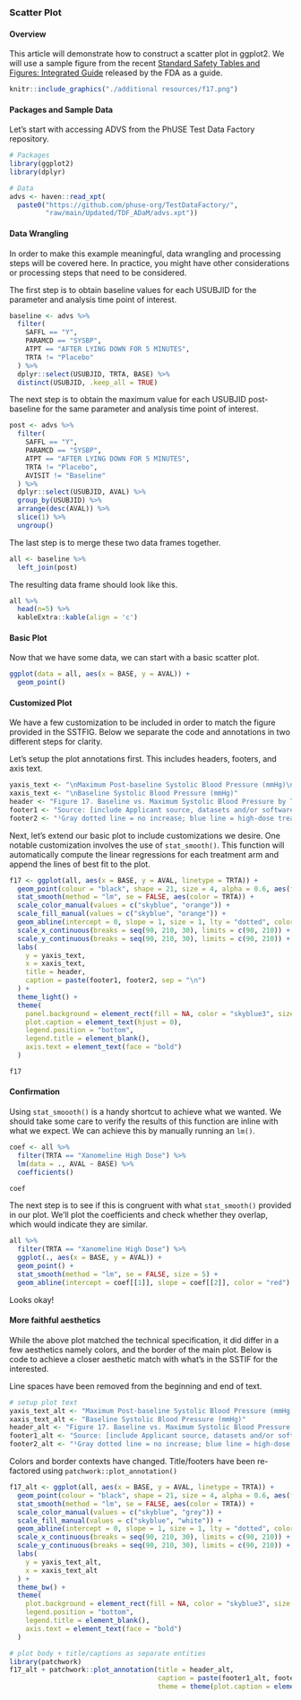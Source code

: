 ### Scatter Plot
#### Overview
This article will demonstrate how to construct a scatter plot in ggplot2. We will use a sample figure from the recent [Standard Safety Tables and Figures: Integrated Guide](https://downloads.regulations.gov/FDA-2022-N-1961-0002/attachment_1.pdf) released by the FDA as a guide. 

```r
knitr::include_graphics("./additional resources/f17.png")
```
 
#### Packages and Sample Data
Let's start with accessing ADVS from the PhUSE Test Data Factory repository.

```r
# Packages
library(ggplot2)
library(dplyr)

# Data
advs <- haven::read_xpt(
  paste0("https://github.com/phuse-org/TestDataFactory/",
         "raw/main/Updated/TDF_ADaM/advs.xpt"))
```

#### Data Wrangling
In order to make this example meaningful, data wrangling and processing steps will be covered here. In practice, you might have other considerations or processing steps that need to be considered.

The first step is to obtain baseline values for each USUBJID for the parameter and analysis time point of interest. 
```r
baseline <- advs %>%
  filter(
    SAFFL == "Y",
    PARAMCD == "SYSBP",
    ATPT == "AFTER LYING DOWN FOR 5 MINUTES",
    TRTA != "Placebo"
  ) %>%
  dplyr::select(USUBJID, TRTA, BASE) %>%
  distinct(USUBJID, .keep_all = TRUE)
```

The next step is to obtain the maximum value for each USUBJID post-baseline for the same parameter and analysis time point of interest.
```r
post <- advs %>%
  filter(
    SAFFL == "Y",
    PARAMCD == "SYSBP",
    ATPT == "AFTER LYING DOWN FOR 5 MINUTES",
    TRTA != "Placebo",
    AVISIT != "Baseline"
  ) %>%
  dplyr::select(USUBJID, AVAL) %>%
  group_by(USUBJID) %>%
  arrange(desc(AVAL)) %>%
  slice(1) %>%
  ungroup()
```

The last step is to merge these two data frames together.
```r
all <- baseline %>%
  left_join(post)
```

The resulting data frame should look like this. 
```r
all %>% 
  head(n=5) %>%
  kableExtra::kable(align = 'c')
```

#### Basic Plot
Now that we have some data, we can start with a basic scatter plot.
```r
ggplot(data = all, aes(x = BASE, y = AVAL)) +
  geom_point()
```

#### Customized Plot
We have a few customization to be included in order to match the figure provided in the SSTFIG. Below we separate the code and annotations in two different steps for clarity.

Let's setup the plot annotations first. This includes headers, footers, and axis text.
```r
yaxis_text <- "\nMaximum Post-baseline Systolic Blood Pressure (mmHg)\n"
xaxis_text <- "\nBaseline Systolic Blood Pressure (mmHg)"
header <- "Figure 17. Baseline vs. Maximum Systolic Blood Pressure by Treatment Arm, Safety Population¹, Pooled Analysis\n"
footer1 <- "Source: [include Applicant source, datasets and/or software tools used]."
footer2 <- "¹Gray dotted line = no increase; blue line = high-dose treatment linear regression; orange dashed line = low-dose linear regression."
```

Next, let's extend our basic plot to include customizations we desire. One notable customization involves the use of `stat_smooth()`. This function will automatically compute the linear regressions for each treatment arm and append the lines of best fit to the plot.
```r
f17 <- ggplot(all, aes(x = BASE, y = AVAL, linetype = TRTA)) +
  geom_point(colour = "black", shape = 21, size = 4, alpha = 0.6, aes(fill = TRTA)) +
  stat_smooth(method = "lm", se = FALSE, aes(color = TRTA)) +
  scale_color_manual(values = c("skyblue", "orange")) +
  scale_fill_manual(values = c("skyblue", "orange")) +
  geom_abline(intercept = 0, slope = 1, size = 1, lty = "dotted", color = "#5A5A5A") +
  scale_x_continuous(breaks = seq(90, 210, 30), limits = c(90, 210)) +
  scale_y_continuous(breaks = seq(90, 210, 30), limits = c(90, 210)) +
  labs(
    y = yaxis_text,
    x = xaxis_text,
    title = header,
    caption = paste(footer1, footer2, sep = "\n")
  ) +
  theme_light() +
  theme(
    panel.background = element_rect(fill = NA, color = "skyblue3", size = 2, linetype = "solid"),
    plot.caption = element_text(hjust = 0),
    legend.position = "bottom",
    legend.title = element_blank(),
    axis.text = element_text(face = "bold")
  ) 

f17
```

#### Confirmation
Using `stat_smoooth()` is a handy shortcut to achieve what we wanted. We should take some care to verify the results of this function are inline with what we expect. We can achieve this by manually running an `lm()`.

```r
coef <- all %>%
  filter(TRTA == "Xanomeline High Dose") %>%
  lm(data = ., AVAL ~ BASE) %>%
  coefficients()

coef
```

The next step is to see if this is congruent with what `stat_smooth()` provided in our plot. We'll plot the coefficients and check whether they overlap, which would indicate they are similar.
```r
all %>%
  filter(TRTA == "Xanomeline High Dose") %>%
  ggplot(., aes(x = BASE, y = AVAL)) +
  geom_point() +
  stat_smooth(method = "lm", se = FALSE, size = 5) +
  geom_abline(intercept = coef[[1]], slope = coef[[2]], color = "red")
```

Looks okay!

#### More faithful aesthetics
While the above plot matched the technical specification, it did differ in a few aesthetics namely colors, and the border of the main plot. Below is code to achieve a closer aesthetic match with what's in the SSTIF for the interested.

Line spaces have been removed from the beginning and end of text.
```r
# setup plot text
yaxis_text_alt <- "Maximum Post-baseline Systolic Blood Pressure (mmHg)"
xaxis_text_alt <- "Baseline Systolic Blood Pressure (mmHg)"
header_alt <- "Figure 17. Baseline vs. Maximum Systolic Blood Pressure by Treatment Arm, Safety Population¹, Pooled Analysis"
footer1_alt <- "Source: [include Applicant source, datasets and/or software tools used]."
footer2_alt <- "¹Gray dotted line = no increase; blue line = high-dose treatment linear regression; grey dashed line = low-dose linear regression."
```

Colors and border contexts have changed. Title/footers have been re-factored using `patchwork::plot_annotation()`
```r
f17_alt <- ggplot(all, aes(x = BASE, y = AVAL, linetype = TRTA)) +
  geom_point(colour = "black", shape = 21, size = 4, alpha = 0.6, aes(fill = TRTA)) +
  stat_smooth(method = "lm", se = FALSE, aes(color = TRTA)) +
  scale_color_manual(values = c("skyblue", "grey")) +
  scale_fill_manual(values = c("skyblue", "white")) +
  geom_abline(intercept = 0, slope = 1, size = 1, lty = "dotted", color = "#5A5A5A") +
  scale_x_continuous(breaks = seq(90, 210, 30), limits = c(90, 210)) +
  scale_y_continuous(breaks = seq(90, 210, 30), limits = c(90, 210)) +
  labs(
    y = yaxis_text_alt,
    x = xaxis_text_alt
  ) +
  theme_bw() +
  theme(
    plot.background = element_rect(fill = NA, color = "skyblue3", size = 2, linetype = "solid"),
    legend.position = "bottom",
    legend.title = element_blank(),
    axis.text = element_text(face = "bold")
  ) 

# plot body + title/captions as separate entities
library(patchwork)
f17_alt + patchwork::plot_annotation(title = header_alt,
                                     caption = paste(footer1_alt, footer2_alt, sep = "\n"),
                                     theme = theme(plot.caption = element_text(hjust = 0)))
```